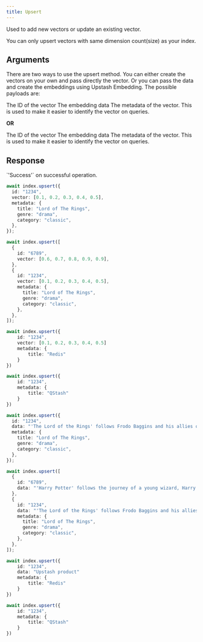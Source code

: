 ```yaml
---
title: Upsert
---
```


Used to add new vectors or update an existing vector.

<Note>
  You can only upsert vectors with same dimension count(size) as your index.
</Note>

## Arguments

There are two ways to use the upsert method. You can either create the vectors on your own and pass directly the vector. Or you can pass the data and create the embeddings using Upstash Embedding. The possible payloads are:

<ResponseField name="VectorPayload" type="Vector | Vector[]">
  <Expandable>
    <ResponseField name="id" type="string | number" required>
      The ID of the vector
    </ResponseField>
    <ResponseField name="vector" type="number[]" required>
      The embedding data
    </ResponseField>
    <ResponseField name="metadata" type="Record<string, unknown>">
      The metadata of the vector. This is used to make it easier to identify the
      vector on queries.
    </ResponseField>
  </Expandable>
</ResponseField>

**OR**

<ResponseField name="DataPayload" type="Data | Data[]">
  <Expandable>
    <ResponseField name="id" type="string | number" required>
      The ID of the vector
    </ResponseField>
    <ResponseField name="vector" type="number[]" required>
      The embedding data
    </ResponseField>
    <ResponseField name="metadata" type="Record<string, unknown>">
      The metadata of the vector. This is used to make it easier to identify the
      vector on queries.
    </ResponseField>
  </Expandable>
</ResponseField>

## Response

<ResponseField type="str" required>
  `'Success'` on successful operation.
</ResponseField>

<RequestExample>

```typescript Single Vector
await index.upsert({
  id: "1234",
  vector: [0.1, 0.2, 0.3, 0.4, 0.5],
  metadata: {
    title: "Lord of The Rings",
    genre: "drama",
    category: "classic",
  },
});
```

```typescript Multiple Vectors
await index.upsert([
  {
    id: "6789",
    vector: [0.6, 0.7, 0.8, 0.9, 0.9],
  },
  {
    id: "1234",
    vector: [0.1, 0.2, 0.3, 0.4, 0.5],
    metadata: {
      title: "Lord of The Rings",
      genre: "drama",
      category: "classic",
    },
  },
]);
```

```typescript Update Vector
await index.upsert({
	id: "1234",
	vector: [0.1, 0.2, 0.3, 0.4, 0.5]
	metadata: {
		title: "Redis"
	}
})

await index.upsert({
	id: "1234",
	metadata: {
		title: "QStash"
	}
})
```

```typescript Single Data
await index.upsert({
  id: "1234",
  data: "'The Lord of the Rings' follows Frodo Baggins and his allies on a quest to destroy a powerful ring and save Middle-earth from the dark lord Sauron.",
  metadata: {
    title: "Lord of The Rings",
    genre: "drama",
    category: "classic",
  },
});
```

```typescript Multiple Data
await index.upsert([
  {
    id: "6789",
    data: "'Harry Potter' follows the journey of a young wizard, Harry Potter, as he attends Hogwarts School of Witchcraft and Wizardry, forms deep friendships, and confronts the dark wizard Voldemort, who seeks immortality and domination over the magical world.",
  },
  {
    id: "1234",
    data: "'The Lord of the Rings' follows Frodo Baggins and his allies on a quest to destroy a powerful ring and save Middle-earth from the dark lord Sauron.",
    metadata: {
      title: "Lord of The Rings",
      genre: "drama",
      category: "classic",
    },
  },
]);
```

```typescript Update data
await index.upsert({
	id: "1234",
	data: "Upstash product"
	metadata: {
		title: "Redis"
	}
})

await index.upsert({
	id: "1234",
	metadata: {
		title: "QStash"
	}
})
```

</RequestExample>
